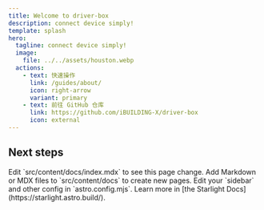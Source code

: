 ```yaml
---
title: Welcome to driver-box
description: connect device simply!
template: splash
hero:
  tagline: connect device simply!
  image:
    file: ../../assets/houston.webp
  actions:
    - text: 快速操作
      link: /guides/about/
      icon: right-arrow
      variant: primary
    - text: 前往 GitHub 仓库
      link: https://github.com/iBUILDING-X/driver-box
      icon: external
---
```



## Next steps

<CardGrid stagger>
	<Card title="Update content" icon="pencil">
		Edit `src/content/docs/index.mdx` to see this page change.
	</Card>
	<Card title="Add new content" icon="add-document">
		Add Markdown or MDX files to `src/content/docs` to create new pages.
	</Card>
	<Card title="Configure your site" icon="setting">
		Edit your `sidebar` and other config in `astro.config.mjs`.
	</Card>
	<Card title="Read the docs" icon="open-book">
		Learn more in [the Starlight Docs](https://starlight.astro.build/).
	</Card>
</CardGrid>
